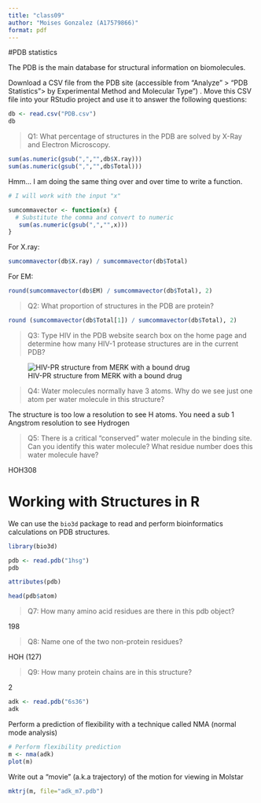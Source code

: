 ```yaml
---
title: "class09"
author: "Moises Gonzalez (A17579866)"
format: pdf
---
```


#PDB statistics

The PDB is the main database for structural information on biomolecules.

Download a CSV file from the PDB site (accessible from "Analyze" \> "PDB Statistics"\> by Experimental Method and Molecular Type") . Move this CSV file into your RStudio project and use it to answer the following questions:

```r
db <- read.csv("PDB.csv")
db
```

> Q1: What percentage of structures in the PDB are solved by X-Ray and Electron Microscopy.

```r
sum(as.numeric(gsub(",","",db$X.ray)))
sum(as.numeric(gsub(",","",db$Total)))
```

Hmm... I am doing the same thing over and over time to write a function.

```r
# I will work with the input "x"

sumcommavector <- function(x) {
  # Substitute the comma and convert to numeric
   sum(as.numeric(gsub(",","",x)))
}
```

For X.ray:

```r
sumcommavector(db$X.ray) / sumcommavector(db$Total)
```

For EM:

```r
round(sumcommavector(db$EM) / sumcommavector(db$Total), 2)
```

> Q2: What proportion of structures in the PDB are protein?

```r
round (sumcommavector(db$Total[1]) / sumcommavector(db$Total), 2)
```

> Q3: Type HIV in the PDB website search box on the home page and determine how many HIV-1 protease structures are in the current PDB?

![HIV-PR structure from MERK with a bound drug](1HSG.png)

> Q4: Water molecules normally have 3 atoms. Why do we see just one atom per water molecule in this structure?

The structure is too low a resolution to see H atoms. You need a sub 1 Angstrom resolution to see Hydrogen

> Q5: There is a critical "conserved" water molecule in the binding site. Can you identify this water molecule? What residue number does this water molecule have?

HOH308

# Working with Structures in R

We can use the `bio3d` package to read and perform bioinformatics calculations on PDB structures.

```r
library(bio3d)

pdb <- read.pdb("1hsg")
pdb
```

```r
attributes(pdb)
```

```r
head(pdb$atom)
```

> Q7: How many amino acid residues are there in this pdb object?

198

> Q8: Name one of the two non-protein residues?

HOH (127)

> Q9: How many protein chains are in this structure?

2

```r
adk <- read.pdb("6s36")
adk
```

Perform a prediction of flexibility with a technique called NMA (normal mode analysis)

```r
# Perform flexibility prediction
m <- nma(adk)
plot(m)
```

Write out a "movie" (a.k.a trajectory) of the motion for viewing in Molstar

```r
mktrj(m, file="adk_m7.pdb")
```
